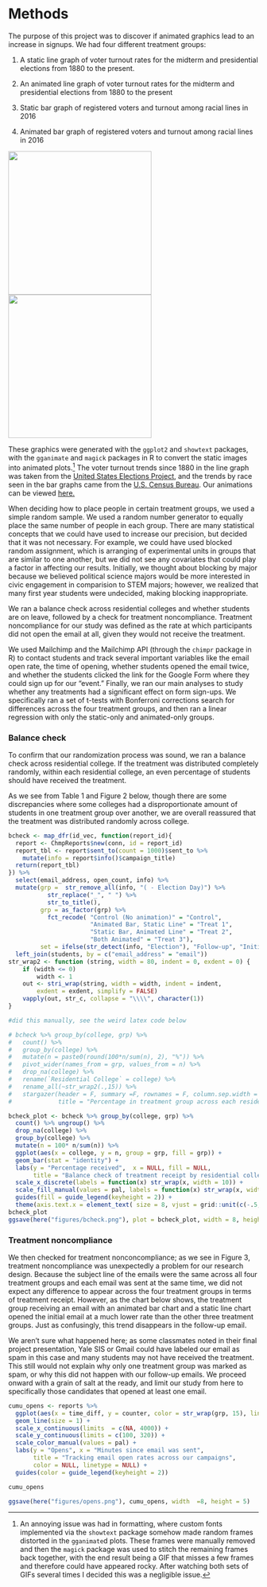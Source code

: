 
# Methods

The purpose of this project was to discover if animated graphics lead to an increase in signups. We had four different treatment groups:


1.	A static line graph of voter turnout rates for the midterm and presidential elections from 1880 to the present.

2.	An animated line graph of voter turnout rates for the midterm and presidential elections from 1880 to the present

3.	Static bar graph of registered voters and turnout among racial lines in 2016
 
4.	Animated bar graph of registered voters and turnout among racial lines in 2016

![](../figures/static_bar.png){ width=3in } ![](../figures/static_line.png){ width=3in }

\begin{figure}[!h]
\caption{The static versions of the bar and line plots.}
\end{figure}

These graphics were generated with the `ggplot2` and `showtext` packages, with the `gganimate` and `magick` packages in R to convert the static images into animated plots.^[An annoying issue was had in formatting, where custom fonts implemented via the `showtext` package somehow made random frames distorted in the `gganimate`d plots. These frames were manually removed and then the `magick` package was used to stitch the remaining frames back together, with the end result being a GIF that misses a few frames and therefore could have appeared rocky. After watching both sets of GIFs several times I decided this was a negligible issue.] The voter turnout trends since 1880 in the line graph was taken from the [United States Elections Project](http://www.electproject.org/national-1789-present), and the trends by race seen in the bar graphs came from the [U.S. Census Bureau](https://www.census.gov/data/tables/time-series/demo/voting-and-registration/voting-historical-time-series.html). Our animations can be viewed [here.](https://github.com/18kimn/sds315_finalproj/tree/main/figures)
 
When deciding how to place people in certain treatment groups, we used a simple random sample. We used a random number generator to equally place the same number of people in each group. There are many statistical concepts that we could have used to increase our precision, but decided that it was not necessary. For example, we could have used blocked random assignment, which is arranging of experimental units in groups that are similar to one another, but we did not see any covariates that could play a factor in affecting our results. Initially, we thought about blocking by major because we believed political science majors would be more interested in civic engagement in comparision to STEM majors; however, we realized that many first year students were undecided, making blocking inappropriate.

We ran a balance check across residential colleges and whether students are on leave, followed by a check for treatment noncompliance. Treatment noncompliance for our study was defined as the rate at which participants did not open the email at all, given they would not receive the treatment. 

We used Mailchimp and the Mailchimp API (through the `chimpr` package in R) to contact students and track several important variables like the email open rate, the time of opening, whether students opened the email twice, and whether the students clicked the link for the Google Form where they could sign up for our "event." Finally, we ran our main analyses to study whether any treatments had a significant effect on form sign-ups. We specifically ran a set of t-tests with Bonferroni corrections search for differences across the four treatment groups, and then ran a linear regression with only the static-only and animated-only groups. 


### Balance check

To confirm that our randomization process was sound, we ran a balance check across residential college. If the treatment was distributed completely randomly, within each residential college, an even percentage of students should have received the treatment.

As we see from Table 1 and Figure 2 below, though there are some discrepancies where some colleges had a disproportionate amount of students in one treatment group over another, we are overall reassured that the treatment was distributed randomly across college. 

```r


bcheck <- map_dfr(id_vec, function(report_id){
  report <- ChmpReports$new(conn, id = report_id)
  report_tbl <- report$sent_to(count = 1000)$sent_to %>% 
    mutate(info = report$info()$campaign_title)
  return(report_tbl)
}) %>% 
  select(email_address, open_count, info) %>% 
  mutate(grp =  str_remove_all(info, "( - Election Day)") %>% 
           str_replace("_", " ") %>% 
           str_to_title(),
         grp = as_factor(grp) %>% 
           fct_recode( "Control (No animation)" = "Control",
                       "Animated Bar, Static Line" = "Treat 1",
                       "Static Bar, Animated Line" = "Treat 2",
                       "Both Animated" = "Treat 3"),
         set = ifelse(str_detect(info, "Election"), "Follow-up", "Initial")) %>% 
  left_join(students, by = c("email_address" = "email"))
str_wrap2 <- function (string, width = 80, indent = 0, exdent = 0) {
    if (width <= 0) 
        width <- 1
    out <- stri_wrap(string, width = width, indent = indent, 
        exdent = exdent, simplify = FALSE)
    vapply(out, str_c, collapse = "\\\\", character(1))
}

#did this manually, see the weird latex code below

# bcheck %>% group_by(college, grp) %>% 
#   count() %>% 
#   group_by(college) %>% 
#   mutate(n = paste0(round(100*n/sum(n), 2), "%")) %>% 
#   pivot_wider(names_from = grp, values_from = n) %>% 
#   drop_na(college) %>% 
#   rename(`Residential College` = college) %>% 
#   rename_all(~str_wrap2(.,15)) %>% 
#   stargazer(header = F, summary =F, rownames = F, column.sep.width = "2pt", 
#             title = "Percentage in treatment group across each residential college")
```

\begin{table}[!htbp] \centering 
  \caption{Percentage in treatment group across each residential college} 
  \label{} 
\begin{tabular}{@{\extracolsep{5pt}} ccccc} 
\\[-1.8ex]\hline 
\hline \\[-1.8ex] 
\shortstack{Residential \\ College} & Both Animated & \shortstack{Static Bar,\\ Animated Line } & \shortstack{Animated Bar,\\ Static Line} & \shortstack{Control (No\\ animation)} \\ 
\hline \\[-1.8ex] 
Benjamin Franklin & 23.71\% & 28.87\% & 23.71\% & 23.71\% \\ 
Berkeley & 24\% & 29.33\% & 25.33\% & 21.33\% \\ 
Branford & 23.6\% & 17.98\% & 24.72\% & 33.71\% \\ 
Davenport & 23.81\% & 21.9\% & 24.76\% & 29.52\% \\ 
Ezra Stiles & 22.89\% & 27.71\% & 25.3\% & 24.1\% \\ 
Grace Hopper & 30.68\% & 18.18\% & 21.59\% & 29.55\% \\ 
Jonathan Edwards & 21.18\% & 31.76\% & 24.71\% & 22.35\% \\ 
Morse & 31.46\% & 21.35\% & 19.1\% & 28.09\% \\ 
Pauli Murray & 23.64\% & 27.27\% & 28.18\% & 20.91\% \\ 
Pierson & 23.86\% & 27.27\% & 22.73\% & 26.14\% \\ 
Saybrook & 23.17\% & 26.83\% & 26.83\% & 23.17\% \\ 
Silliman & 24.1\% & 19.28\% & 34.94\% & 21.69\% \\ 
Timothy Dwight & 25.53\% & 25.53\% & 26.6\% & 22.34\% \\ 
Trumbull & 26.32\% & 27.37\% & 22.11\% & 24.21\% \\ 
\hline \\[-1.8ex] 
\end{tabular} 
\end{table} 

```r

bcheck_plot <- bcheck %>% group_by(college, grp) %>% 
  count() %>% ungroup() %>% 
  drop_na(college) %>% 
  group_by(college) %>% 
  mutate(n = 100* n/sum(n)) %>% 
  ggplot(aes(x = college, y = n, group = grp, fill = grp)) + 
  geom_bar(stat = "identity") + 
  labs(y = "Percentage received",  x = NULL, fill = NULL,
       title = "Balance check of treatment receipt by residential college") + 
  scale_x_discrete(labels = function(x) str_wrap(x, width = 10)) + 
  scale_fill_manual(values = pal, labels = function(x) str_wrap(x, width =15)) + 
  guides(fill = guide_legend(keyheight = 2)) + 
  theme(axis.text.x = element_text( size = 8, vjust = grid::unit(c(-.5, 1), "points")))
bcheck_plot
ggsave(here("figures/bcheck.png"), plot = bcheck_plot, width = 8, height = 4)

```


### Treatment noncompliance

We then checked for treatment nonconcompliance; as we see in Figure 3, treatment noncompliance was unexpectedly a problem for our research design. Because the subject line of the emails were the same across all four treatment groups and each email was sent at the same time, we did not expect any difference to appear across the four treatment groups in terms of treatment receipt. However, as the chart below shows, the treatment group receiving an email with an animated bar chart and a static line chart opened the initial email at a much lower rate than the other three treatment groups. Just as confusingly, this trend disappears in the follow-up email. 

We aren't sure what happened here; as some classmates noted in their final project presentation, Yale SIS or Gmail could have labeled our email as spam in this case and many students may not have received the treatment. This still would not explain why only one treatment group was marked as spam, or why this did not happen with our follow-up emails. We proceed onward with a grain of salt at the ready, and limit our study from here to specifically those candidates that opened at least one email. 


```r

cumu_opens <- reports %>% 
  ggplot(aes(x = time_diff, y = counter, color = str_wrap(grp, 15), linetype = set)) + 
  geom_line(size = 1) +
  scale_x_continuous(limits  = c(NA, 4000)) + 
  scale_y_continuous(limits = c(100, 320)) + 
  scale_color_manual(values = pal) + 
  labs(y = "Opens", x = "Minutes since email was sent", 
       title = "Tracking email open rates across our campaigns",
       color = NULL, linetype = NULL) + 
  guides(color = guide_legend(keyheight = 2))

cumu_opens

ggsave(here("figures/opens.png"), cumu_opens, width  =8, height = 5) 

```


